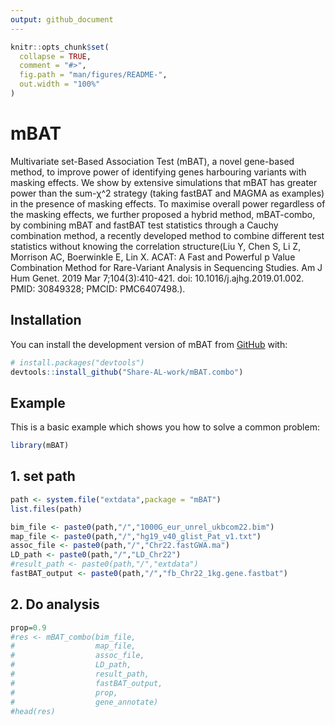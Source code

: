 ```yaml
---
output: github_document
---
```


<!-- README.md is generated from README.Rmd. Please edit that file -->

```r
knitr::opts_chunk$set(
  collapse = TRUE,
  comment = "#>",
  fig.path = "man/figures/README-",
  out.width = "100%"
)
```

# mBAT

<!-- badges: start -->
<!-- badges: end -->

Multivariate set-Based Association Test (mBAT), a novel gene-based method, to improve power of identifying genes harbouring variants with masking effects.
We show by extensive simulations that mBAT has greater power than the sum-χ^2 strategy (taking fastBAT and MAGMA as examples) in the presence of masking effects. 
To maximise overall power regardless of the masking effects, we further proposed a hybrid method, mBAT-combo, by combining mBAT and fastBAT test statistics through a Cauchy combination method, a recently developed method to combine different test statistics without knowing the correlation structure(Liu Y, Chen S, Li Z, Morrison AC, Boerwinkle E, Lin X. ACAT: A Fast and Powerful p Value Combination Method for Rare-Variant Analysis in Sequencing Studies. Am J Hum Genet. 2019 Mar 7;104(3):410-421. doi: 10.1016/j.ajhg.2019.01.002. PMID: 30849328; PMCID: PMC6407498.).

## Installation

You can install the development version of mBAT from [GitHub](https://github.com/) with:

``` r
# install.packages("devtools")
devtools::install_github("Share-AL-work/mBAT.combo")
```

## Example

This is a basic example which shows you how to solve a common problem:

```r
library(mBAT)
```

## 1. set path
```r
path <- system.file("extdata",package = "mBAT")
list.files(path)

bim_file <- paste0(path,"/","1000G_eur_unrel_ukbcom22.bim")
map_file <- paste0(path,"/","hg19_v40_glist_Pat_v1.txt")
assoc_file <- paste0(path,"/","Chr22.fastGWA.ma")
LD_path <- paste0(path,"/","LD_Chr22")
#result_path <- paste0(path,"/","extdata")
fastBAT_output <- paste0(path,"/","fb_Chr22_1kg.gene.fastbat")
```

## 2. Do analysis
``` r
prop=0.9
#res <- mBAT_combo(bim_file,
#                  map_file,
#                  assoc_file,
#                  LD_path,
#                  result_path,
#                  fastBAT_output,
#                  prop,
#                  gene_annotate)
#head(res)
```


